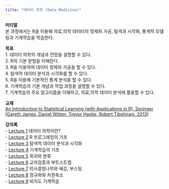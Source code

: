 ```yaml
---
title: "데이터 의학 (Data Medicine)"
---
```


**머리말**  
본 과정에서는 R을 이용해 의료,의학 데이터의 정제와 가공, 탐색과 시각화, 통계적 모델링과 기계학습을 학습한다.   

**목표**  
1. 데이터 의학의 개념과 전망을 설명할 수 있다.  
2. R의 기본 문법을 이해한다.  
3. R을 이용하여 데이터 정제와 가공을 할 수 있다.  
4. 탐색적 데이터 분석과 시각화를 할 수 있다.   
5. R을 이용해 기본적인 통계 분석을 할 수 있다.   
6. 기계학습의 기본 개념과 작업 과정을 설명할 수 있다.   
7. 기계학습의 주요 알고리즘을 이해하고, 의료,의학 데이터 분석에 활용할 수 있다.  

**교재**  
[An Introduction to Statistical Learning (with Applications in R), Springer 
(Gareth James, Daniel Witten, Trevor Hastie, Robert Tibshirani, 2013)](https://www-bcf.usc.edu/~gareth/ISL/)

**강의록**    
- [Lecture 1](DataMedicine_Lecture1.html) 데이터 의학이란?  
- [Lecture 2](DataMedicine_Lecture2.html) R 프로그래밍의 기초   
- [Lecture 3](DataMedicine_Lecture3.html) 탐색적 데이터 분석과 시각화  
- [Lecture 4](DataMedicine_Lecture4.html) 기계학습의 기초      
- [Lecture 5](DataMedicine_Lecture5.html) 회귀와 분류  
- [Lecture 6](DataMedicine_Lecture6.html) 교차검증과 부트스트랩  
- [Lecture 7](DataMedicine_Lecture7.html) 의사결정나무와 배깅, 부스팅  
- [Lecture 8](DataMedicine_Lecture8.html) 정규화와 차원축소  
- [Lecture 9](DataMedicine_Lecture9.html) 비지도 기계학습   


 
 


